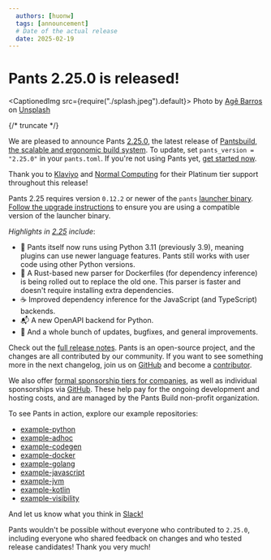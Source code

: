 ```yaml
---
  authors: [huonw]
  tags: [announcement]
  # Date of the actual release
  date: 2025-02-19
---
```


# Pants 2.25.0 is released!

<CaptionedImg src={require("./splash.jpeg").default}>
  Photo by [Agê Barros](https://unsplash.com/@agebarros) on
  [Unsplash](https://unsplash.com/photos/a-close-up-of-a-silver-watch-face-rBPOfVqROzY)
</CaptionedImg>

{/* truncate */}

We are pleased to announce Pants [2.25.0](https://github.com/pantsbuild/pants/blob/2.25.x/docs/notes/2.25.x.md), the latest release of [Pantsbuild, the scalable and ergonomic build system](https://www.pantsbuild.org/). To update, set `pants_version = "2.25.0"` in your `pants.toml`. If you're not using Pants yet, [get started now](https://www.pantsbuild.org/2.25/docs/getting-started).

Thank you to [Klaviyo](https://www.klaviyo.com/) and [Normal Computing](https://normalcomputing.ai/) for their Platinum tier support throughout this release!

Pants 2.25 requires version `0.12.2` or newer of the `pants` [launcher binary](https://github.com/pantsbuild/scie-pants/). [Follow the upgrade instructions](https://www.pantsbuild.org/2.25/docs/getting-started/installing-pants#upgrading-pants) to ensure you are using a compatible version of the launcher binary.

_Highlights in [2.25](https://github.com/pantsbuild/pants/blob/2.25.x/docs/notes/2.25.x.md) include_:

- 🐍 Pants itself now runs using Python 3.11 (previously 3.9), meaning plugins can use newer language features. Pants still works with user code using other Python versions.
- 🐋 A Rust-based new parser for Dockerfiles (for dependency inference) is being rolled out to replace the old one. This parser is faster and doesn't require installing extra dependencies.
- ☕ Improved dependency inference for the JavaScript (and TypeScript) backends.
- 📬 A new OpenAPI backend for Python.
- 🐞 And a whole bunch of updates, bugfixes, and general improvements.

Check out the [full release notes](https://github.com/pantsbuild/pants/blob/2.25.x/docs/notes/2.25.x.md). Pants is an open-source project, and the changes are all contributed by our community. If you want to see something more in the next changelog, join us on [GitHub](https://github.com/pantsbuild/pants) and become a [contributor](https://www.pantsbuild.org/stable/docs/contributions).

We also offer [formal sponsorship tiers for companies](https://www.pantsbuild.org/sponsorship), as well as individual sponsorships via [GitHub](https://github.com/sponsors/pantsbuild). These help pay for the ongoing development and hosting costs, and are managed by the Pants Build non-profit organization.

To see Pants in action, explore our example repositories:

- [example-python](https://github.com/pantsbuild/example-python)
- [example-adhoc](https://github.com/pantsbuild/example-adhoc/)
- [example-codegen](https://github.com/pantsbuild/example-codegen)
- [example-docker](https://github.com/pantsbuild/example-docker)
- [example-golang](https://github.com/pantsbuild/example-golang)
- [example-javascript](https://github.com/pantsbuild/example-javascript)
- [example-jvm](https://github.com/pantsbuild/example-jvm)
- [example-kotlin](https://github.com/pantsbuild/example-kotlin)
- [example-visibility](https://github.com/pantsbuild/example-visibility)

And let us know what you think in [Slack!](https://www.pantsbuild.org/community/getting-help)

Pants wouldn't be possible without everyone who contributed to `2.25.0`, including everyone who shared feedback on changes and who tested release candidates! Thank you very much!
